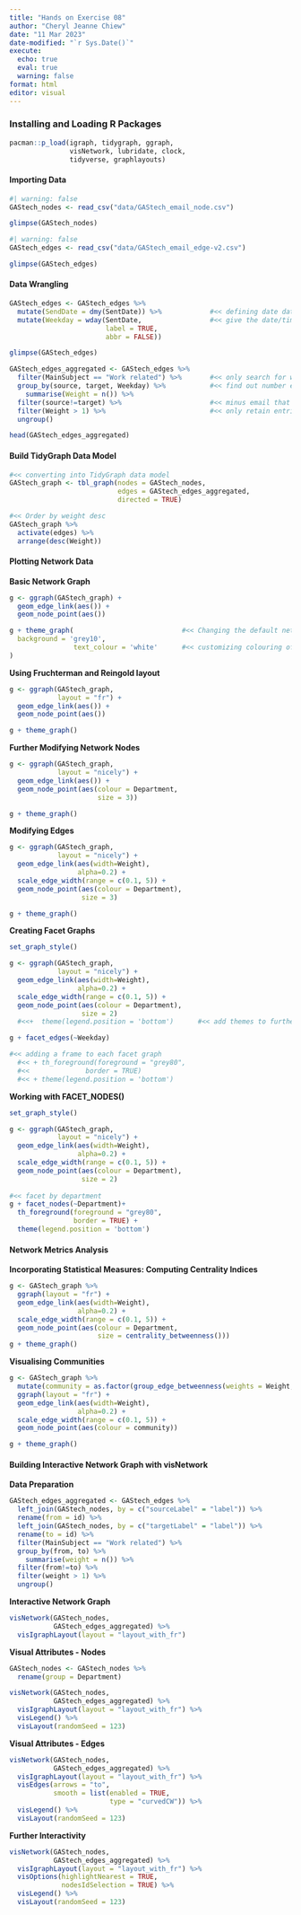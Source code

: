 ```yaml
---
title: "Hands on Exercise 08"
author: "Cheryl Jeanne Chiew"
date: "11 Mar 2023"
date-modified: "`r Sys.Date()`"
execute:
  echo: true
  eval: true
  warning: false
format: html
editor: visual
---
```


### Installing and Loading R Packages

```r
pacman::p_load(igraph, tidygraph, ggraph, 
               visNetwork, lubridate, clock,
               tidyverse, graphlayouts)
```

#### Importing Data

```r
#| warning: false
GAStech_nodes <- read_csv("data/GAStech_email_node.csv")

glimpse(GAStech_nodes)

```

```r
#| warning: false
GAStech_edges <- read_csv("data/GAStech_email_edge-v2.csv")

glimpse(GAStech_edges)

```

#### Data Wrangling

```r
GAStech_edges <- GAStech_edges %>%
  mutate(SendDate = dmy(SentDate)) %>%            #<< defining date data type
  mutate(Weekday = wday(SentDate,                 #<< give the date/time field a date structure (to derive the day of the week)
                        label = TRUE,
                        abbr = FALSE))

glimpse(GAStech_edges)
```

```r
GAStech_edges_aggregated <- GAStech_edges %>%     
  filter(MainSubject == "Work related") %>%       #<< only search for work related email
  group_by(source, target, Weekday) %>%           #<< find out number emails that A sends to B on a given weekday
    summarise(Weight = n()) %>%
  filter(source!=target) %>%                      #<< minus email that send to self
  filter(Weight > 1) %>%                          #<< only retain entries where email has been sent more than once
  ungroup()

head(GAStech_edges_aggregated)
```

#### Build TidyGraph Data Model

```r
#<< converting into TidyGraph data model
GAStech_graph <- tbl_graph(nodes = GAStech_nodes,
                           edges = GAStech_edges_aggregated, 
                           directed = TRUE)

#<< Order by weight desc
GAStech_graph %>%
  activate(edges) %>%
  arrange(desc(Weight))

```

#### Plotting Network Data

**Basic Network Graph**
```r
g <- ggraph(GAStech_graph) + 
  geom_edge_link(aes()) +
  geom_node_point(aes())

g + theme_graph(                           #<< Changing the default network graph theme
  background = 'grey10',
                text_colour = 'white'      #<< customizing colouring of plot
)
```

**Using Fruchterman and Reingold layout**
```r
g <- ggraph(GAStech_graph, 
            layout = "fr") +
  geom_edge_link(aes()) +
  geom_node_point(aes())

g + theme_graph()
```

**Further Modifying Network Nodes**

```r
g <- ggraph(GAStech_graph, 
            layout = "nicely") + 
  geom_edge_link(aes()) +
  geom_node_point(aes(colour = Department, 
                      size = 3))

g + theme_graph()
```

**Modifying Edges**

```r
g <- ggraph(GAStech_graph, 
            layout = "nicely") +
  geom_edge_link(aes(width=Weight), 
                 alpha=0.2) +
  scale_edge_width(range = c(0.1, 5)) +
  geom_node_point(aes(colour = Department), 
                  size = 3)

g + theme_graph()

```

**Creating Facet Graphs**

```r
set_graph_style()

g <- ggraph(GAStech_graph, 
            layout = "nicely") + 
  geom_edge_link(aes(width=Weight), 
                 alpha=0.2) +
  scale_edge_width(range = c(0.1, 5)) +
  geom_node_point(aes(colour = Department), 
                  size = 2)
  #<<+  theme(legend.position = 'bottom')      #<< add themes to further customize

g + facet_edges(~Weekday) 

#<< adding a frame to each facet graph
  #<< + th_foreground(foreground = "grey80",  
  #<<              border = TRUE) 
  #<< + theme(legend.position = 'bottom')

```

**Working with FACET_NODES()**

```r
set_graph_style()

g <- ggraph(GAStech_graph, 
            layout = "nicely") + 
  geom_edge_link(aes(width=Weight), 
                 alpha=0.2) +
  scale_edge_width(range = c(0.1, 5)) +
  geom_node_point(aes(colour = Department), 
                  size = 2)
  
#<< facet by department
g + facet_nodes(~Department)+
  th_foreground(foreground = "grey80",  
                border = TRUE) +
  theme(legend.position = 'bottom')
```


#### Network Metrics Analysis

**Incorporating Statistical Measures: Computing Centrality Indices**
```r
g <- GAStech_graph %>%
  ggraph(layout = "fr") + 
  geom_edge_link(aes(width=Weight), 
                 alpha=0.2) +
  scale_edge_width(range = c(0.1, 5)) +
  geom_node_point(aes(colour = Department, 
                      size = centrality_betweenness()))
g + theme_graph()
```

**Visualising Communities**

```r
g <- GAStech_graph %>%
  mutate(community = as.factor(group_edge_betweenness(weights = Weight, directed = TRUE))) %>%
  ggraph(layout = "fr") + 
  geom_edge_link(aes(width=Weight), 
                 alpha=0.2) +
  scale_edge_width(range = c(0.1, 5)) +
  geom_node_point(aes(colour = community))  

g + theme_graph()
```


#### Building Interactive Network Graph with visNetwork

**Data Preparation**
```r
GAStech_edges_aggregated <- GAStech_edges %>%
  left_join(GAStech_nodes, by = c("sourceLabel" = "label")) %>%
  rename(from = id) %>%
  left_join(GAStech_nodes, by = c("targetLabel" = "label")) %>%
  rename(to = id) %>%
  filter(MainSubject == "Work related") %>%
  group_by(from, to) %>%
    summarise(weight = n()) %>%
  filter(from!=to) %>%
  filter(weight > 1) %>%
  ungroup()
```

**Interactive Network Graph**

```r
visNetwork(GAStech_nodes,
           GAStech_edges_aggregated) %>%
  visIgraphLayout(layout = "layout_with_fr") 
```

**Visual Attributes - Nodes**
```r
GAStech_nodes <- GAStech_nodes %>%
  rename(group = Department) 

visNetwork(GAStech_nodes,
           GAStech_edges_aggregated) %>%
  visIgraphLayout(layout = "layout_with_fr") %>%
  visLegend() %>%
  visLayout(randomSeed = 123)
```

**Visual Attributes - Edges**
```r
visNetwork(GAStech_nodes,
           GAStech_edges_aggregated) %>%
  visIgraphLayout(layout = "layout_with_fr") %>%
  visEdges(arrows = "to", 
           smooth = list(enabled = TRUE, 
                         type = "curvedCW")) %>%
  visLegend() %>%
  visLayout(randomSeed = 123)
```

**Further Interactivity**

```r
visNetwork(GAStech_nodes,
           GAStech_edges_aggregated) %>%
  visIgraphLayout(layout = "layout_with_fr") %>%
  visOptions(highlightNearest = TRUE,
             nodesIdSelection = TRUE) %>%
  visLegend() %>%
  visLayout(randomSeed = 123)
```